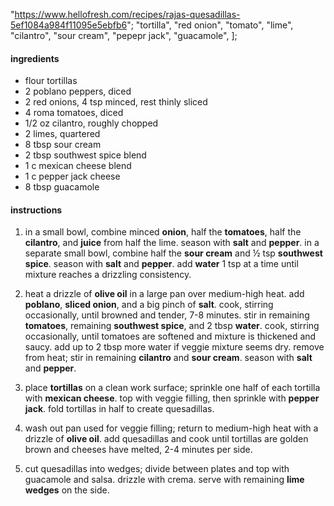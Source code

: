   "https://www.hellofresh.com/recipes/rajas-quesadillas-5ef1084a984f11095e5ebfb6";
  "tortilla",
  "red onion",
  "tomato",
  "lime",
  "cilantro",
  "sour cream",
  "pepepr jack",
  "guacamole",
];

#### ingredients

- flour tortillas
- 2 poblano peppers, diced
- 2 red onions, 4 tsp minced, rest thinly sliced
- 4 roma tomatoes, diced
- 1/2 oz cilantro, roughly chopped
- 2 limes, quartered
- 8 tbsp sour cream
- 2 tbsp southwest spice blend
- 1 c mexican cheese blend
- 1 c pepper jack cheese
- 8 tbsp guacamole

#### instructions

1. in a small bowl, combine minced **onion**, half the **tomatoes**, half the **cilantro**, and **juice** from half the lime. season with **salt** and **pepper**. in a separate small bowl, combine half the **sour cream** and ½ tsp **southwest spice**. season with **salt** and **pepper**. add **water** 1 tsp at a time until mixture reaches a drizzling consistency.

2. heat a drizzle of **olive oil** in a large pan over medium-high heat. add **poblano**, **sliced onion**, and a big pinch of **salt**. cook, stirring occasionally, until browned and tender, 7-8 minutes. stir in remaining **tomatoes**, remaining **southwest spice**, and 2 tbsp **water**. cook, stirring occasionally, until tomatoes are softened and mixture is thickened and saucy. add up to 2 tbsp more water if veggie mixture seems dry. remove from heat; stir in remaining **cilantro** and **sour cream**. season with **salt** and **pepper**.

3. place **tortillas** on a clean work surface; sprinkle one half of each tortilla with **mexican cheese**. top with veggie filling, then sprinkle with **pepper jack**. fold tortillas in half to create quesadillas.

4. wash out pan used for veggie filling; return to medium-high heat with a drizzle of **olive oil**. add quesadillas and cook until tortillas are golden brown and cheeses have melted, 2-4 minutes per side.

5. cut quesadillas into wedges; divide between plates and top with guacamole and salsa. drizzle with crema. serve with remaining **lime wedges** on the side.
